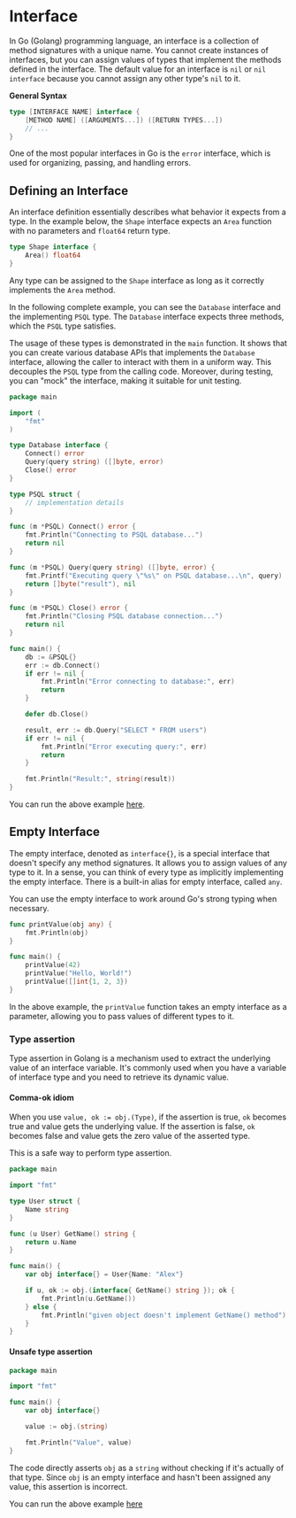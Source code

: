 # Interface

In Go (Golang) programming language, an interface is a collection of method signatures with a unique name. You cannot create instances of interfaces, but you can assign values of types that implement the methods defined in the interface. The default value for an interface is `nil` or `nil interface` because you cannot assign any other type's `nil` to it.

**General Syntax**

```go copy
type [INTERFACE NAME] interface {
    [METHOD NAME] ([ARGUMENTS...]) ([RETURN TYPES...])
    // ...
}
```

One of the most popular interfaces in Go is the `error` interface, which is used for organizing, passing, and handling errors.

## Defining an Interface
An interface definition essentially describes what behavior it expects from a type. In the example below, the `Shape` interface expects an `Area` function with no parameters and `float64` return type.

```go copy
type Shape interface {
    Area() float64
}
```

Any type can be assigned to the `Shape` interface as long as it correctly implements the `Area` method.

In the following complete example, you can see the `Database` interface and the implementing `PSQL` type. The `Database` interface expects three methods, which the `PSQL` type satisfies.

The usage of these types is demonstrated in the `main` function. It shows that you can create various database APIs that implements the `Database` interface, allowing the caller to interact with them in a uniform way. This decouples the `PSQL` type from the calling code. Moreover, during testing, you can "mock" the interface, making it suitable for unit testing.

```go copy
package main

import (
    "fmt"
)

type Database interface {
    Connect() error
    Query(query string) ([]byte, error)
    Close() error
}

type PSQL struct {
    // implementation details
}

func (m *PSQL) Connect() error {
    fmt.Println("Connecting to PSQL database...")
    return nil
}

func (m *PSQL) Query(query string) ([]byte, error) {
    fmt.Printf("Executing query \"%s\" on PSQL database...\n", query)
    return []byte("result"), nil
}

func (m *PSQL) Close() error {
    fmt.Println("Closing PSQL database connection...")
    return nil
}

func main() {
    db := &PSQL{}
    err := db.Connect()
    if err != nil {
        fmt.Println("Error connecting to database:", err)
        return
    }

    defer db.Close()

    result, err := db.Query("SELECT * FROM users")
    if err != nil {
        fmt.Println("Error executing query:", err)
        return
    }

    fmt.Println("Result:", string(result))
}
```

You can run the above example [here](https://goplay.followthepattern.net/snippet/JVWNyNsUFDN).

## Empty Interface
The empty interface, denoted as `interface{}`, is a special interface that doesn't specify any method signatures. It allows you to assign values of any type to it. In a sense, you can think of every type as implicitly implementing the empty interface. There is a built-in alias for empty interface, called `any`.

You can use the empty interface to work around Go's strong typing when necessary.

```go copy
func printValue(obj any) {
    fmt.Println(obj)
}

func main() {
    printValue(42)
    printValue("Hello, World!")
    printValue([]int{1, 2, 3})
}
```

In the above example, the `printValue` function takes an empty interface as a parameter, allowing you to pass values of different types to it.

### Type assertion
Type assertion in Golang is a mechanism used to extract the underlying value of an interface variable. It's commonly used when you have a variable of interface type and you need to retrieve its dynamic value.

#### Comma-ok idiom
When you use `value, ok := obj.(Type)`, if the assertion is true, `ok` becomes true and value gets the underlying value. If the assertion is false, `ok` becomes false and value gets the zero value of the asserted type.

This is a safe way to perform type assertion.

```go copy
package main

import "fmt"

type User struct {
	Name string
}

func (u User) GetName() string {
	return u.Name
}

func main() {
	var obj interface{} = User{Name: "Alex"}

	if u, ok := obj.(interface{ GetName() string }); ok {
		fmt.Println(u.GetName())
	} else {
		fmt.Println("given object doesn't implement GetName() method")
	}
}
```

#### Unsafe type assertion

```go copy
package main

import "fmt"

func main() {
	var obj interface{}

	value := obj.(string)

	fmt.Println("Value", value)
}
```
The code directly asserts `obj` as a `string` without checking if it's actually of that type. Since `obj` is an empty interface and hasn't been assigned any value, this assertion is incorrect.

You can run the above example [here](https://goplay.followthepattern.net/snippet/hhK5LxatQqx)